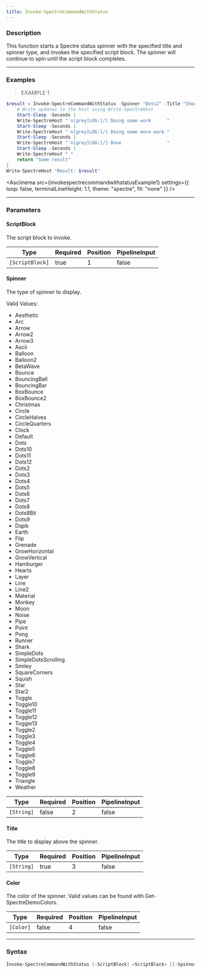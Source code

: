 ```yaml
---
title: Invoke-SpectreCommandWithStatus
---
```









### Description

This function starts a Spectre status spinner with the specified title and spinner type, and invokes the specified script block. The spinner will continue to spin until the script block completes.



---


### Examples
> EXAMPLE 1

```powershell
$result = Invoke-SpectreCommandWithStatus -Spinner "Dots2" -Title "Showing a spinner..." -ScriptBlock {
    # Write updates to the host using Write-SpectreHost
    Start-Sleep -Seconds 1
    Write-SpectreHost "`n[grey]LOG:[/] Doing some work      "
    Start-Sleep -Seconds 1
    Write-SpectreHost "`n[grey]LOG:[/] Doing some more work "
    Start-Sleep -Seconds 1
    Write-SpectreHost "`n[grey]LOG:[/] Done                 "
    Start-Sleep -Seconds 1
    Write-SpectreHost " "
    return "Some result"
}
Write-SpectreHost "Result: $result"
```
<Asciinema
    src={invokespectrecommandwithstatusExample1}
    settings={{
        loop: false,
        terminalLineHeight: 1.1,
        theme: "spectre",
        fit: "none"
    }}
/>


---


### Parameters
#### **ScriptBlock**

The script block to invoke.






|Type           |Required|Position|PipelineInput|
|---------------|--------|--------|-------------|
|`[ScriptBlock]`|true    |1       |false        |



#### **Spinner**

The type of spinner to display.



Valid Values:

* Aesthetic
* Arc
* Arrow
* Arrow2
* Arrow3
* Ascii
* Balloon
* Balloon2
* BetaWave
* Bounce
* BouncingBall
* BouncingBar
* BoxBounce
* BoxBounce2
* Christmas
* Circle
* CircleHalves
* CircleQuarters
* Clock
* Default
* Dots
* Dots10
* Dots11
* Dots12
* Dots2
* Dots3
* Dots4
* Dots5
* Dots6
* Dots7
* Dots8
* Dots8Bit
* Dots9
* Dqpb
* Earth
* Flip
* Grenade
* GrowHorizontal
* GrowVertical
* Hamburger
* Hearts
* Layer
* Line
* Line2
* Material
* Monkey
* Moon
* Noise
* Pipe
* Point
* Pong
* Runner
* Shark
* SimpleDots
* SimpleDotsScrolling
* Smiley
* SquareCorners
* Squish
* Star
* Star2
* Toggle
* Toggle10
* Toggle11
* Toggle12
* Toggle13
* Toggle2
* Toggle3
* Toggle4
* Toggle5
* Toggle6
* Toggle7
* Toggle8
* Toggle9
* Triangle
* Weather






|Type      |Required|Position|PipelineInput|
|----------|--------|--------|-------------|
|`[String]`|false   |2       |false        |



#### **Title**

The title to display above the spinner.






|Type      |Required|Position|PipelineInput|
|----------|--------|--------|-------------|
|`[String]`|true    |3       |false        |



#### **Color**

The color of the spinner. Valid values can be found with Get-SpectreDemoColors.






|Type     |Required|Position|PipelineInput|
|---------|--------|--------|-------------|
|`[Color]`|false   |4       |false        |





---


### Syntax
```powershell
Invoke-SpectreCommandWithStatus [-ScriptBlock] <ScriptBlock> [[-Spinner] <String>] [-Title] <String> [[-Color] <Color>] [<CommonParameters>]
```
